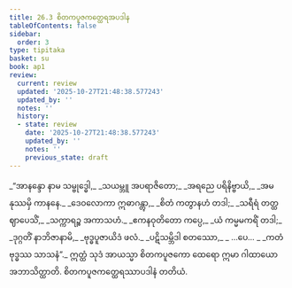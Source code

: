 ```yaml
---
title: 26.3 စိတကပူဇကတ္ထေရအပဒါန
tableOfContents: false
sidebar:
  order: 3
type: tipitaka
basket: su
book: ap1
review:
  current: review
  updated: '2025-10-27T21:48:38.577243'
  updated_by: ''
  notes: ''
  history:
  - state: review
    date: '2025-10-27T21:48:38.577243'
    updated_by: ''
    notes: ''
    previous_state: draft
---
```



<ReviewStatus review={frontmatter.review} showDetails={true} />

<HypothesisAnnotation frontmatter={frontmatter} />

<DynamicBreadcrumb />

<Division number="9" book="ap1" e="ch" v="20" p="256">

<Paragraph number="3106" type="verses" book="ap1">
_“အာနန္ဒော နာမ သမ္ဗုဒ္ဓေါ,_  
_သယမ္ဘူ အပရာဇိတော;_  
_အရညေ ပရိနိဗ္ဗာယိ,_  
_အမနုဿမှိ ကာနနေ._  

</Paragraph>

</Division>
<Division number="10" book="ap1" e="ch" v="20" p="256">

<Paragraph number="3107" type="verses" book="ap1">
_ဒေဝလောကာ ဣဓာဂန္တွာ,_  
_စိတံ ကတွာနဟံ တဒါ;_  
_သရီရံ တတ္ထ ဈာပေသိံ,_  
_သက္ကာရဉ္စ အကာသဟံ._  

</Paragraph>

</Division>
<Division number="11" book="ap1" e="ch" v="20" p="256">

<Paragraph number="3108" type="verses" book="ap1">
_ဧကနဝုတိတော ကပ္ပေ,_  
_ယံ ကမ္မမကရိံ တဒါ;_  
_ဒုဂ္ဂတိံ နာဘိဇာနာမိ,_  
_ဗုဒ္ဓပူဇာယိဒံ ဖလံ._  

</Paragraph>

</Division>
<Division number="12" book="ap1" e="ch" v="20" p="256">

<Paragraph number="3109" type="verses" book="ap1">
_ပဋိသမ္ဘိဒါ စတဿော,_  
_ …ပေ… _  
_ကတံ ဗုဒ္ဓဿ သာသနံ”._  

</Paragraph>

<Paragraph number="3110" book="ap1">
ဣတ္ထံ သုဒံ အာယသ္မာ စိတကပူဇကော ထေရော ဣမာ ဂါထာယော အဘာသိတ္ထာတိ.

</Paragraph>
</Division>

<Paragraph number="3111" type="center" book="ap1">
စိတကပူဇကတ္ထေရဿာပဒါနံ တတိယံ.
</Paragraph>